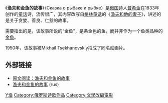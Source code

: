 《'''渔夫和金鱼的故事'''》（Сказка о рыбаке и рыбке）是[[俄国|俄国]]诗人[[普希金|普希金]]在1833年创作的[[童话|童话]]诗，流传很广，其内容改写自[[格林童话|格林童话]]的《[[渔夫和他的妻子|渔夫和他的妻子]]》，讲述的是关于贪婪、善良、仁慈的故事。

需要指出的是，该故事所说的“金鱼”，是条金色的鱼，而并非作为一个鱼类品种的[[金鱼|金鱼]]。

1950年，该故事被Mikhail Tsekhanovskiy拍成了同名动画片。

==外部链接==
* [https://web.archive.org/web/20081029045719/http://www.dreamkidland.cn/dpth/egth/001.htm 原文阅读：渔夫和金鱼的故事]
* [https://vseskazki.su/avtorskie-skazki/skazki-pushkina-online/skazka-o-rybake-i-rybke-chitat.html 渔夫和金鱼的故事] (rus)

{{普希金}}

{{Authority control}}
[[Category:童話|Y渔]]
[[Category:俄罗斯诗歌作品|Category:俄罗斯诗歌作品]]
[[Category:文學改編電影|Category:文學改編電影]]